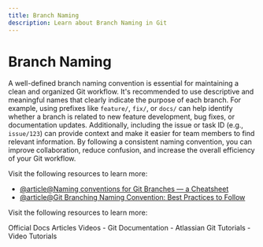 ```yaml
---
title: Branch Naming
description: Learn about Branch Naming in Git
---
```


# Branch Naming

A well-defined branch naming convention is essential for maintaining a clean and organized Git workflow. It's recommended to use descriptive and meaningful names that clearly indicate the purpose of each branch. For example, using prefixes like `feature/`, `fix/`, or `docs/` can help identify whether a branch is related to new feature development, bug fixes, or documentation updates. Additionally, including the issue or task ID (e.g., `issue/123`) can provide context and make it easier for team members to find relevant information. By following a consistent naming convention, you can improve collaboration, reduce confusion, and increase the overall efficiency of your Git workflow.

Visit the following resources to learn more:

- [@article@Naming conventions for Git Branches — a Cheatsheet](https://medium.com/@abhay.pixolo/naming-conventions-for-git-branches-a-cheatsheet-8549feca2534)
- [@article@Git Branching Naming Convention: Best Practices to Follow](https://phoenixnap.com/kb/git-branch-name-convention)

Visit the following resources to learn more:

<Tabs defaultValue="official">
<TabsList>
<TabsTrigger value="official">Official Docs</TabsTrigger>
<TabsTrigger value="article">Articles</TabsTrigger>
<TabsTrigger value="video">Videos</TabsTrigger>
</TabsList>

<TabsContent value="official">
- <Link href="https://git-scm.com/docs">Git Documentation</Link>
</TabsContent>
<TabsContent value="article">
- <Link href="https://www.atlassian.com/git/tutorials">Atlassian Git Tutorials</Link>
</TabsContent>
<TabsContent value="video">
- <Link href="https://www.youtube.com/results?search_query=git+branch-naming+tutorial">Video Tutorials</Link>
</TabsContent>
</Tabs>

<Outlet path="3-git-branching/basics/branch-naming" />
